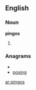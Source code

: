 ==English==

===Noun===
'''pingos'''

# {{plural of|pingo}}

===Anagrams===
* {{alphagram|ginops}}
* [[posing#English|posing]]

[[ar:pingos]]